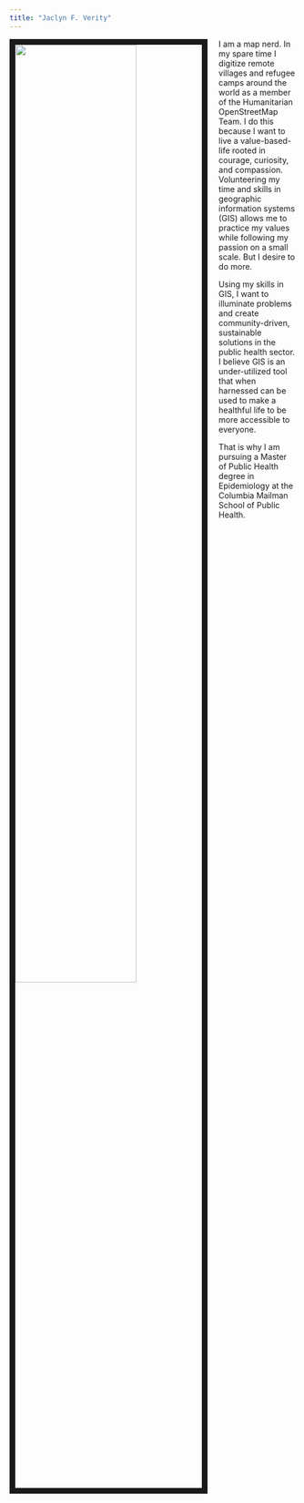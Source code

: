 ```yaml
---
title: "Jaclyn F. Verity"
---
```

<img src = "images/profpic.jpg" style = "width:65%; border:10px solid; margin-right: 20px" align="left">

I am a map nerd. In my spare time I digitize remote villages and refugee camps around the world as a member of the Humanitarian OpenStreetMap Team. I do this because I want to live a value-based-life rooted in courage, curiosity, and compassion. Volunteering my time and skills in geographic information systems (GIS) allows me to practice my values while following my passion on a small scale. But I desire to do more. 

Using my skills in GIS, I want to illuminate problems and create community-driven, sustainable solutions in the public health sector. I believe GIS is an under-utilized tool that when harnessed can be used to make a healthful life to be more accessible to everyone. 

That is why I am pursuing a Master of Public Health degree in Epidemiology at the Columbia Mailman School of Public Health. 


